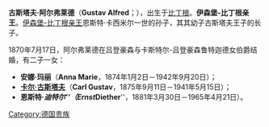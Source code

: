 {{unreferenced|time=2015-04-26T03:24:01+00:00}}
'''古斯塔夫·阿尔弗莱德'''（'''Gustav Alfred'''；{{bd|1841年|12月31日|1922年|5月3日}}），出生于[[比丁根|比丁根]]。'''伊森堡-比丁根亲王'''。[[伊森堡统治者列表|伊森堡-比丁根亲王]]恩斯特·卡西米尔一世的孙子，其其幼子古斯塔夫王子的长子。

1870年7月17日，阿尔弗莱德在吕登豪森与卡斯特尔-吕登豪森鲁特迦德女伯爵结婚，有二子一女：
*'''安娜·玛丽'''（'''Anna Marie'''，1874年1月2日－1942年9月20日）；
*[[卡尔·古斯塔夫__(伊森堡-比丁根)|'''卡尔·古斯塔夫''']]（'''Carl Gustav'''，1875年9月11日－1941年5月15日）；
*'''恩斯特·''迪特尔'''''（'''Ernst ''Diether'''''，1881年3月30日－1965年4月21日）。

[[Category:德国贵族|Category:德国贵族]]